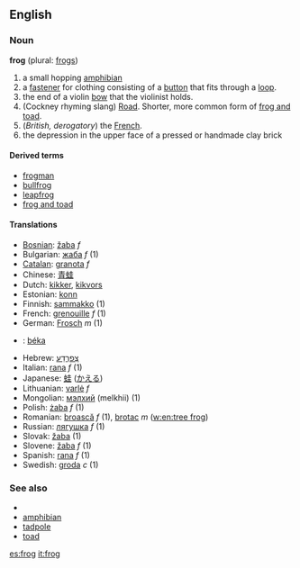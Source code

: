 ==English==
===Noun===
'''frog''' (plural: [[frogs]])

# a small hopping [[amphibian]]
# a [[fastener]] for clothing consisting of a [[button]] that fits through a [[loop]].
# the end of a violin [[bow]] that the violinist holds.
#(Cockney rhyming slang) [[Road]]. Shorter, more common form of [[frog and toad]].
# (''British, derogatory'') the [[French]].
# the depression in the upper face of a pressed or handmade clay brick

====Derived terms====
*[[frogman]]
*[[bullfrog]]
*[[leapfrog]]
*[[frog and toad]]

====Translations====
*[[Bosnian]]: [[žaba]] ''f''
*Bulgarian: [[жаба]] ''f'' (1)
*[[Catalan]]: [[granota]] ''f''
*Chinese: [[青蛙]]
*Dutch: [[kikker]], [[kikvors]]
*Estonian: [[konn]]
*Finnish: [[sammakko]] (1)
*French: [[grenouille]] ''f'' (1)
*German: [[Frosch]] ''m'' (1)
*{{hu}}: [[béka]]
*Hebrew: [[צפרדע|צְפַרְדֵעַ]]
*Italian: [[rana]] ''f'' (1)
*Japanese: [[蛙]] ([[かえる]])
*Lithuanian: [[varlė]] ''f''
*Mongolian: [[мэлхий]] (melkhii) (1)
*Polish: [[żaba]] ''f'' (1)
*Romanian: [[broască]] ''f'' (1), [[brotac]] ''m'' ([[w:en:tree frog]])
*Russian: [[лягушка]] ''f'' (1)
*Slovak: [[žaba]] (1)
*Slovene: [[žaba]] ''f'' (1)
*Spanish: [[rana]] ''f'' (1)
*Swedish: [[groda]] ''c'' (1)

===See also===
*{{pedialite}}
*[[amphibian]]
*[[tadpole]]
*[[toad]]

[[es:frog]]
[[it:frog]]